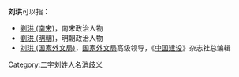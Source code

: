 '''刘珙'''可以指：
* [[劉珙_(南宋)|劉珙 (南宋)]]，南宋政治人物
* [[劉珙_(明朝)|劉珙 (明朝)]]，明朝政治人物
* [[刘珙_(国家外文局)|刘珙 (国家外文局)]]，[[国家外文局|国家外文局]]高级领导，《[[中国建设|中国建设]]》杂志社总编辑

{{disambig}}

[[Category:二字刘姓人名消歧义|Category:二字刘姓人名消歧义]]